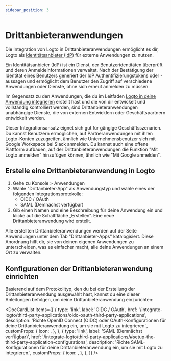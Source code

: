 ```yaml
---
sidebar_position: 3
---
```



# Drittanbieteranwendungen

Die Integration von Logto in Drittanbieteranwendungen ermöglicht es dir, Logto als [Identitätsanbieter (IdP)](https://auth.wiki/identity-provider) für externe Anwendungen zu nutzen.

Ein Identitätsanbieter (IdP) ist ein Dienst, der Benutzeridentitäten überprüft und deren Anmeldeinformationen verwaltet. Nach der Bestätigung der Identität eines Benutzers generiert der IdP Authentifizierungstokens oder -aussagen und ermöglicht dem Benutzer den Zugriff auf verschiedene Anwendungen oder Dienste, ohne sich erneut anmelden zu müssen.

Im Gegensatz zu den Anwendungen, die du im Leitfaden [Logto in deine Anwendung integrieren](/integrate-logto/integrate-logto-into-your-application) erstellt hast und die von dir entwickelt und vollständig kontrolliert werden, sind Drittanbieteranwendungen unabhängige Dienste, die von externen Entwicklern oder Geschäftspartnern entwickelt werden.

Dieser Integrationsansatz eignet sich gut für gängige Geschäftsszenarien. Du kannst Benutzern ermöglichen, auf Partneranwendungen mit ihren Logto-Konten zuzugreifen, ähnlich wie Unternehmensbenutzer sich mit Google Workspace bei Slack anmelden. Du kannst auch eine offene Plattform aufbauen, auf der Drittanbieteranwendungen die Funktion "Mit Logto anmelden" hinzufügen können, ähnlich wie "Mit Google anmelden".

## Erstelle eine Drittanbieteranwendung in Logto

1. Gehe zu <CloudLink to="/applications">Konsole > Anwendungen</CloudLink>
2. Wähle "Drittanbieter-App" als Anwendungstyp und wähle eines der folgenden Integrationsprotokolle:
   - OIDC / OAuth
   - SAML (Demnächst verfügbar)
3. Gib einen Namen und eine Beschreibung für deine Anwendung ein und klicke auf die Schaltfläche „Erstellen“. Eine neue Drittanbieteranwendung wird erstellt.

Alle erstellten Drittanbieteranwendungen werden auf der Seite Anwendungen unter dem Tab "Drittanbieter-Apps" katalogisiert. Diese Anordnung hilft dir, sie von deinen eigenen Anwendungen zu unterscheiden, was es einfacher macht, alle deine Anwendungen an einem Ort zu verwalten.

## Konfigurationen der Drittanbieteranwendung einrichten

Basierend auf dem Protokolltyp, den du bei der Erstellung der Drittanbieteranwendung ausgewählt hast, kannst du eine dieser Anleitungen befolgen, um deine Drittanbieteranwendung einzurichten:

<DocCardList
  items={[
    {
      type: 'link',
      label: 'OIDC / OAuth',
      href: '/integrate-logto/third-party-applications/oidc-oauth-third-party-applications',
      description:
        'Richte OpenID Connect (OIDC) oder OAuth-Konfigurationen für deine Drittanbieteranwendung ein, um sie mit Logto zu integrieren.',
      customProps: {
        icon: <OidcIcon />,
      },
    },
    {
      type: 'link',
      label: 'SAML (Demnächst verfügbar)',
      href: '/integrate-logto/third-party-applications/#setup-the-third-party-application-configurations',
      description:
        'Richte SAML-Konfigurationen für deine Drittanbieteranwendung ein, um sie mit Logto zu integrieren.',
      customProps: {
        icon: <SamlIcon />,
      },
    },
  ]}
/>
